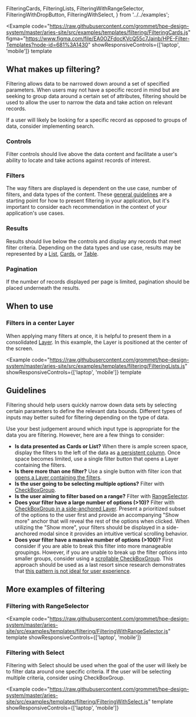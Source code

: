   FilteringCards,
  FilteringLists,
  FilteringWithRangeSelector,
  FilteringWithDropButton,
  FilteringWithSelect,
} from '../../examples';

<Example
  code="https://raw.githubusercontent.com/grommet/hpe-design-system/master/aries-site/src/examples/templates/filtering/FilteringCards.js"
  figma="https://www.figma.com/file/EA0OZFdocKVcQ55c7Jainb/HPE-Filter-Templates?node-id=681%3A1430"
  showResponsiveControls={['laptop', 'mobile']}
  template
>
  <FilteringCards />
</Example>


## What makes up filtering?

Filtering allows data to be narrowed down around a set of specified parameters. When users may not have a specific record in mind but are seeking to group data around a certain set of attributes, filtering should be used to allow the user to narrow the data and take action on relevant records.

If a user will likely be looking for a specific record as opposed to groups of data, consider implementing search.

### Controls

Filter controls should live above the data content and facilitate a user's ability to locate and take actions against records of interest.

### Filters

The way filters are displayed is dependent on the use case, number of filters, and data types of the content. These [general guidelines](#guidelines) are a starting point for how to present filtering in your application, but it's important to consider each recommendation in the context of your application's use cases.

### Results

Results should live below the controls and display any records that meet filter criteria.
Depending on the data types and use case, results may be represented by a
[List](/templates/lists), [Cards](/components/card), or [Table](/components/table).

### Pagination

If the number of records displayed per page is limited, pagination should be placed underneath the results.

## When to use

### Filters in a center Layer

When applying many filters at once, it is helpful to present them in a consolidated [Layer](/components/layer). In this example, the Layer is positioned at the center of the screen.

<Example
  code="https://raw.githubusercontent.com/grommet/hpe-design-system/master/aries-site/src/examples/templates/filtering/FilteringLists.js"
  showResponsiveControls={['laptop', 'mobile']}
  template
>
  <FilteringLists />
</Example>

## Guidelines

Filtering should help users quickly narrow down data sets by selecting certain parameters to define the relevant data bounds. Different types of inputs may better suited for filtering depending on the type of data.

Use your best judgement around which input type is appropriate for the data you are filtering. However, here are a few things to consider:

- **Is data presented as Cards or List?** When there is ample screen space, display the filters to the left of the data as [a persistent column](/templates/filtering). Once space becomes limited, use a single filter button that opens a Layer containing the filters.
- **Is there more than one filter?** Use a single button with filter icon that [opens a Layer containing the filters](#filters-in-a-right-anchored-layer).
- **Is the user going to be selecting multiple options?** Filter with [CheckBoxGroup](#filters-in-a-center-layer).
- **Is the user aiming to filter based on a range?** Filter with [RangeSelector](#filtering-with-rangeselector).
- **Does your filter have a large number of options (>10)?** Filter with [CheckBoxGroup in a side-anchored Layer](#filters-in-a-right-anchored-layer). Present a prioritized subset of the options to the user first and provide an accompanying "Show more" anchor that will reveal the rest of the options when clicked. When utilizing the "Show more", your filters should be displayed in a side-anchored modal since it provides an intuitive vertical scrolling behavior.
- **Does your filter have a massive number of options (>100)?** First consider if you are able to break this filter into more manageable groupings. However, if you are unable to break up the filter options into smaller groups, consider using a [scrollable CheckBoxGroup](/components/checkboxgroup#scroll). This approach should be used as a last resort since research demonstrates that [this pattern is not ideal for user experience](https://baymard.com/blog/inline-scroll-areas).

## More examples of filtering

### Filtering with RangeSelector

<Example
  code="https://raw.githubusercontent.com/grommet/hpe-design-system/master/aries-site/src/examples/templates/filtering/FilteringWithRangeSelector.js"
  template
  showResponsiveControls={['laptop', 'mobile']}
>
  <FilteringWithRangeSelector />
</Example>

### Filtering with Select

Filtering with Select should be used when the goal of the user will likely be to filter data around one specific criteria. If the user will be selecting multiple criteria, consider using CheckBoxGroup.

<Example
  code="https://raw.githubusercontent.com/grommet/hpe-design-system/master/aries-site/src/examples/templates/filtering/FilteringWithSelect.js"
  template
  showResponsiveControls={['laptop', 'mobile']}
>
  <FilteringWithSelect />
</Example>
